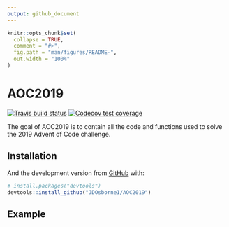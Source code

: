 ```yaml
---
output: github_document
---
```


<!-- README.md is generated from README.Rmd. Please edit that file -->

```r
knitr::opts_chunk$set(
  collapse = TRUE,
  comment = "#>",
  fig.path = "man/figures/README-",
  out.width = "100%"
)
```
# AOC2019

<!-- badges: start -->
[![Travis build status](https://travis-ci.org/JDOsborne1/AOC2019.svg?branch=master)](https://travis-ci.org/JDOsborne1/AOC2019)
[![Codecov test coverage](https://codecov.io/gh/JDOsborne1/AOC2019/branch/master/graph/badge.svg)](https://codecov.io/gh/JDOsborne1/AOC2019?branch=master)
<!-- badges: end -->

The goal of AOC2019 is to contain all the code and functions used to solve the 2019 Advent of Code challenge. 

## Installation

And the development version from [GitHub](https://github.com/) with:

``` r
# install.packages("devtools")
devtools::install_github("JDOsborne1/AOC2019")
```
## Example
